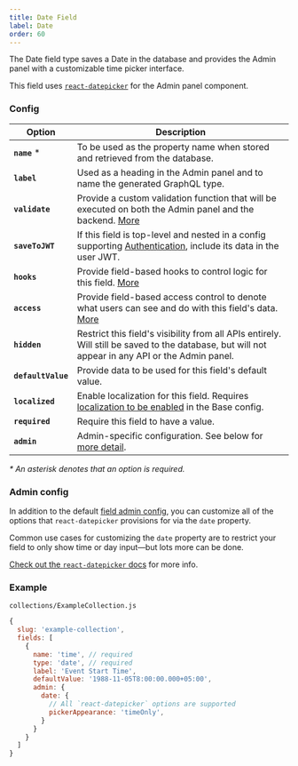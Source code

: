 ```yaml
---
title: Date Field
label: Date
order: 60
---
```


<Banner >
  The Date field type saves a Date in the database and provides the Admin panel with a customizable time picker interface.
</Banner>

This field uses [`react-datepicker`](https://www.npmjs.com/package/react-datepicker) for the Admin panel component.

### Config

| Option           | Description |
| ---------------- | ----------- |
| **`name`** *         | To be used as the property name when stored and retrieved from the database.  |
| **`label`**          | Used as a heading in the Admin panel and to name the generated GraphQL type. |
| **`validate`**       | Provide a custom validation function that will be executed on both the Admin panel and the backend. [More](/docs/fields/overview#validation) |
| **`saveToJWT`**      | If this field is top-level and nested in a config supporting [Authentication](/docs/authentication/config), include its data in the user JWT. |
| **`hooks`**          | Provide field-based hooks to control logic for this field. [More](/docs/fields/overview#field-level-hooks) |
| **`access`**         | Provide field-based access control to denote what users can see and do with this field's data. [More](/docs/fields/overview#field-level-access-control) |
| **`hidden`**         | Restrict this field's visibility from all APIs entirely. Will still be saved to the database, but will not appear in any API or the Admin panel. |
| **`defaultValue`**   | Provide data to be used for this field's default value. |
| **`localized`**      | Enable localization for this field. Requires [localization to be enabled](/docs/configuration/localization) in the Base config. |
| **`required`**       | Require this field to have a value. |
| **`admin`**          | Admin-specific configuration. See below for [more detail](#admin). |

*\* An asterisk denotes that an option is required.*

### Admin config

In addition to the default [field admin config](/docs/fields/overview#admin), you can customize all of the options that `react-datepicker` provisions for via the `date` property.

Common use cases for customizing the `date` property are to restrict your field to only show time or day input—but lots more can be done.

[Check out the `react-datepicker` docs](https://github.com/Hacker0x01/react-datepicker/blob/master/docs/datepicker.md) for more info.

### Example

`collections/ExampleCollection.js`
```js
{
  slug: 'example-collection',
  fields: [
    {
      name: 'time', // required
      type: 'date', // required
      label: 'Event Start Time',
      defaultValue: '1988-11-05T8:00:00.000+05:00',
      admin: {
        date: {
          // All `react-datepicker` options are supported
          pickerAppearance: 'timeOnly',
        }
      }
    }
  ]
}

```

